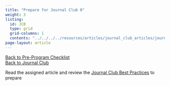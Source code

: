 ```yaml
---
title: "Prepare for Journal Club 0"
weight: 3
listing:
  id: JC0
  type: grid
  grid-columns: 1
  contents: "../../../../resources/articles/journal_club_articles/journal_club_0.qmd"
page-layout: article
---
```


[[Back to Pre-Program Checklist](../pre_program_checklist.qmd)<br>[Back to Journal Club](../../../resources/articles/journal_club.qmd)]{.aside}

Read the assigned article and review the [Journal Club Best Practices](../program_materials/best_practices/best_practices_journal_club.qmd) to prepare

:::{#JC0}
:::

